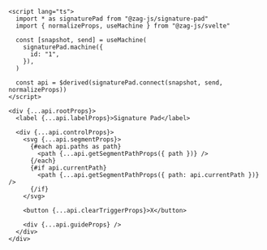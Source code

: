 ```svelte
<script lang="ts">
  import * as signaturePad from "@zag-js/signature-pad"
  import { normalizeProps, useMachine } from "@zag-js/svelte"

  const [snapshot, send] = useMachine(
    signaturePad.machine({
      id: "1",
    }),
  )

  const api = $derived(signaturePad.connect(snapshot, send, normalizeProps))
</script>

<div {...api.rootProps}>
  <label {...api.labelProps}>Signature Pad</label>

  <div {...api.controlProps}>
    <svg {...api.segmentProps}>
      {#each api.paths as path}
        <path {...api.getSegmentPathProps({ path })} />
      {/each}
      {#if api.currentPath}
        <path {...api.getSegmentPathProps({ path: api.currentPath })} />
      {/if}
    </svg>

    <button {...api.clearTriggerProps}>X</button>

    <div {...api.guideProps} />
  </div>
</div>
```
